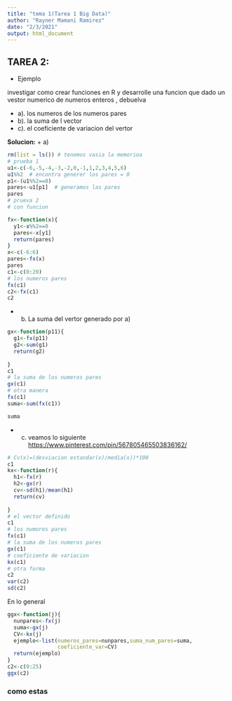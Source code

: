```yaml
---
title: "tema 1(Tarea 1 Big Data)"
author: "Rayner Mamani Ramirez"
date: "2/3/2021"
output: html_document
---
```

## TAREA 2:

  * Ejemplo
 
investigar como crear funciones en R y desarrolle una  funcion que dado un vestor numerico de numeros enteros , debuelva

  + a). los numeros  de los numeros pares 
  + b). la suma de l vector
  + c). el coeficiente de variacion  del    vertor

**Solucion:**
  + a)
  
```r
rm(list = ls()) # tenemos vasia la memorioa 
# prueba 1
u1<-c(-6,-5,-4,-3,-2,0,-1,1,2,3,4,5,6)
u1%%2  # encontra generer los pares = 0
p1<-(u1%%2==0)
pares<-u1[p1]  # generamos las pares 
pares
# prueva 2
# con funcion

fx<-function(x){
  y1<-x%%2==0
  pares<-x[y1]
  return(pares)
}
x<-c(-6:6)
pares<-fx(x)
pares
c1<-c(0:20)
# los numeros pares 
fx(c1)
c2<-fx(c1)
c2
```
  + b) La suma del vertor generado por a)
  
```r
gx<-function(p11){
  g1<-fx(p11)
  g2<-sum(g1)
  return(g2)
  
}
c1
# la suma de los numeros pares 
gx(c1)
# otra manera 
fx(c1)
suma<-sum(fx(c1))

suma
```
  + c) veamos lo siguiente 
<https://www.pinterest.com/pin/567805465503836162/>
```r
# Cv(x)=(desviacion estandar(x)/media(x))*100
c1
kx<-function(r){
  h1<-fx(r)
  h2<-gx(r)
  cv<-sd(h1)/mean(h1)
  return(cv)
  
}
# el vector definido
c1
# los numores pares
fx(c1)
# la suma de los numeros pares 
gx(c1)
# coeficiente de variacion
kx(c1)
# otra forma
c2
var(c2)
sd(c2)

```
En lo general
```r
ggx<-function(j){
  nunpares<-fx(j)
  suma<-gx(j)
  CV<-kx(j)
  ejemplo<-list(numeros_pares=nunpares,suma_num_pares=suma,
                coeficiente_var=CV)
  return(ejemplo)
}
c2<-c(0:25)
ggx(c2)

```
### como estas 
